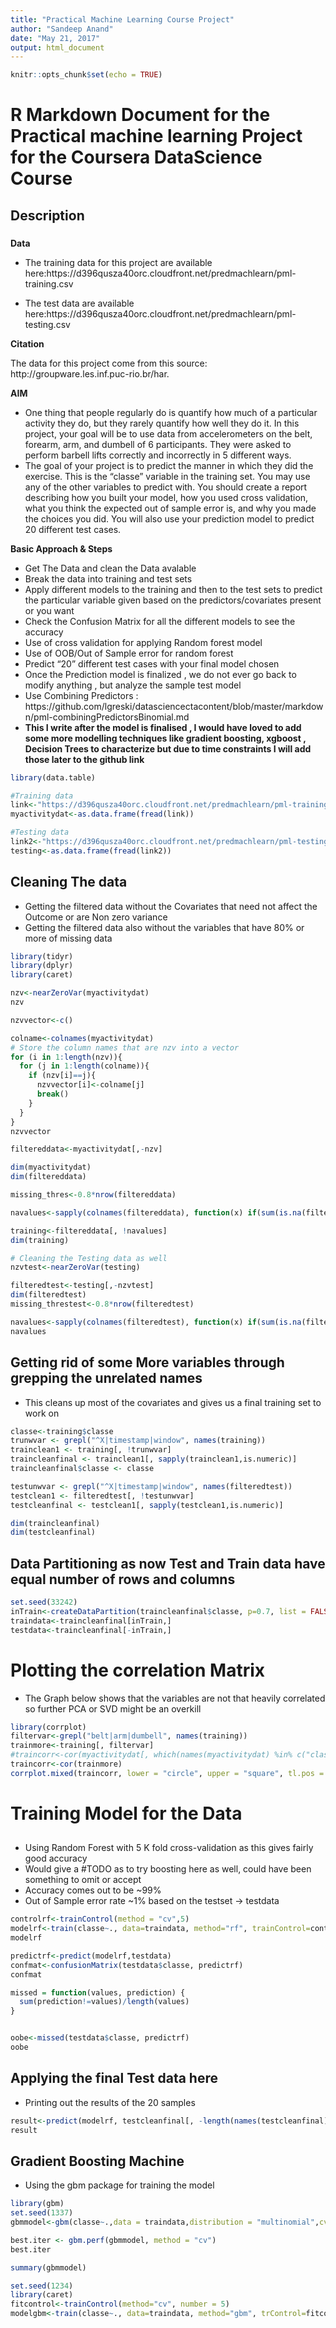 ```yaml
---
title: "Practical Machine Learning Course Project"
author: "Sandeep Anand"
date: "May 21, 2017"
output: html_document
---
```


```r
knitr::opts_chunk$set(echo = TRUE)
```

# R Markdown Document for the Practical machine learning Project for the Coursera DataScience Course

## Description
###
**Data**

  - The training data for this project are available here:https://d396qusza40orc.cloudfront.net/predmachlearn/pml-training.csv

  - The test data are available here:https://d396qusza40orc.cloudfront.net/predmachlearn/pml-testing.csv

**Citation**

  The data for this project come from this source: http://groupware.les.inf.puc-rio.br/har. 

**AIM**

  - One thing that people regularly do is quantify how much of a particular activity they do, but they rarely quantify how well they do it. In this project, your goal will be to      use data from accelerometers on the belt, forearm, arm, and dumbell of 6 participants. They were asked to perform barbell lifts correctly and incorrectly in 5 different ways.
  - The goal of your project is to predict the manner in which they did the exercise. This is the "classe" variable in the training set. You may use any of the other variables to     predict with. You should create a report describing how you built your model, how you used cross validation, what you think the expected out of sample error is, and why you       made the choices you did. You will also use your prediction model to predict 20 different test cases.

**Basic Approach & Steps**

  - Get The Data and clean the Data avalable
  - Break the data into training and test sets 
  - Apply different models to the training and then to the test sets to predict the particular variable given based on the predictors/covariates present or you want
  - Check the Confusion Matrix for all the different models to see the accuracy 
  - Use of cross validation for applying Random forest model
  - Use of OOB/Out of Sample error for random forest 
  - Predict "20" different test cases with your final model chosen 
  - Once the Prediction model is finalized , we do not ever go back to modify anything , but analyze the sample test model
  - Use Combining Predictors : https://github.com/lgreski/datasciencectacontent/blob/master/markdown/pml-combiningPredictorsBinomial.md
  - **This I write after the model is finalised , I would have loved to add some more modelling techniques like gradient boosting, xgboost , Decision Trees to characterize but due to time constraints I will add those later to the github link** 

```r
library(data.table)

#Training data
link<-"https://d396qusza40orc.cloudfront.net/predmachlearn/pml-training.csv"
myactivitydat<-as.data.frame(fread(link))

#Testing data
link2<-"https://d396qusza40orc.cloudfront.net/predmachlearn/pml-testing.csv"
testing<-as.data.frame(fread(link2))
```


## Cleaning The data 

- Getting the filtered data without the Covariates that need not affect the Outcome or are Non zero variance 
- Getting the filtered data also without the variables that have 80% or more of missing data

```r
library(tidyr)
library(dplyr)
library(caret)

nzv<-nearZeroVar(myactivitydat)
nzv

nzvvector<-c()

colname<-colnames(myactivitydat)
# Store the column names that are nzv into a vector
for (i in 1:length(nzv)){
  for (j in 1:length(colname)){
    if (nzv[i]==j){
      nzvvector[i]<-colname[j]
      break()
    }
  }
}
nzvvector

filtereddata<-myactivitydat[,-nzv]

dim(myactivitydat)
dim(filtereddata)

missing_thres<-0.8*nrow(filtereddata)

navalues<-sapply(colnames(filtereddata), function(x) if(sum(is.na(filtereddata[,x])) >= missing_thres) {return(TRUE)} else{return(FALSE)})

training<-filtereddata[, !navalues]
dim(training)

# Cleaning the Testing data as well
nzvtest<-nearZeroVar(testing)

filteredtest<-testing[,-nzvtest]
dim(filteredtest)
missing_threstest<-0.8*nrow(filteredtest)

navalues<-sapply(colnames(filteredtest), function(x) if(sum(is.na(filteredtest[,x])) >= missing_thres) {return(TRUE)} else{return(FALSE)})
navalues
```

## Getting rid of some More variables through grepping the unrelated names

 - This cleans up most of the covariates and gives us a final training set to work on

```r
classe<-training$classe
trunwvar <- grepl("^X|timestamp|window", names(training))
trainclean1 <- training[, !trunwvar]
traincleanfinal <- trainclean1[, sapply(trainclean1,is.numeric)]
traincleanfinal$classe <- classe

testunwvar <- grepl("^X|timestamp|window", names(filteredtest))
testclean1 <- filteredtest[, !testunwvar]
testcleanfinal <- testclean1[, sapply(testclean1,is.numeric)]

dim(traincleanfinal)
dim(testcleanfinal)
```


## Data Partitioning as now Test and Train data have equal number of rows and columns

``` r
set.seed(33242)
inTrain<-createDataPartition(traincleanfinal$classe, p=0.7, list = FALSE)
traindata<-traincleanfinal[inTrain,]
testdata<-traincleanfinal[-inTrain,]
```


# Plotting the correlation Matrix

  - The Graph below shows that the variables are not that heavily correlated so further PCA or SVD might be an overkill

```r
library(corrplot)
filtervar<-grepl("belt|arm|dumbell", names(training))
trainmore<-training[, filtervar]
#traincorr<-cor(myactivitydat[, which(names(myactivitydat) %in% c("classe"))])
traincorr<-cor(trainmore)
corrplot.mixed(traincorr, lower = "circle", upper = "square", tl.pos = "lt", diag = "n", order="hclust", hclust.method="complete")

```


# Training Model for the Data 

##
  - Using Random Forest with 5 K fold cross-validation as this gives fairly good accuracy 
  - Would give a #TODO as to try boosting here as well, could have been something to omit or accept
  - Accuracy comes out to be ~99%
  - Out of Sample error rate ~1% based on the testset -> testdata
  
```r
controlrf<-trainControl(method = "cv",5)
modelrf<-train(classe~., data=traindata, method="rf", trainControl=controlrf, ntree=100)
modelrf

predictrf<-predict(modelrf,testdata)
confmat<-confusionMatrix(testdata$classe, predictrf)
confmat

missed = function(values, prediction) {
  sum(prediction!=values)/length(values)
}


oobe<-missed(testdata$classe, predictrf)
oobe

```

## Applying the final Test data here

  - Printing out the results of the 20 samples

```r
result<-predict(modelrf, testcleanfinal[, -length(names(testcleanfinal))])
result

```

## Gradient Boosting Machine

  - Using the gbm package for training the model
  
```r
library(gbm)
set.seed(1337)
gbmmodel<-gbm(classe~.,data = traindata,distribution = "multinomial",cv.folds = 5,verbose = "CV",n.cores = 1,n.trees = 2000)

best.iter <- gbm.perf(gbmmodel, method = "cv")
best.iter

summary(gbmmodel)

set.seed(1234)
library(caret)
fitcontrol<-trainControl(method="cv", number = 5)
modelgbm<-train(classe~., data=traindata, method="gbm", trControl=fitcontrol, verbose=F)

```